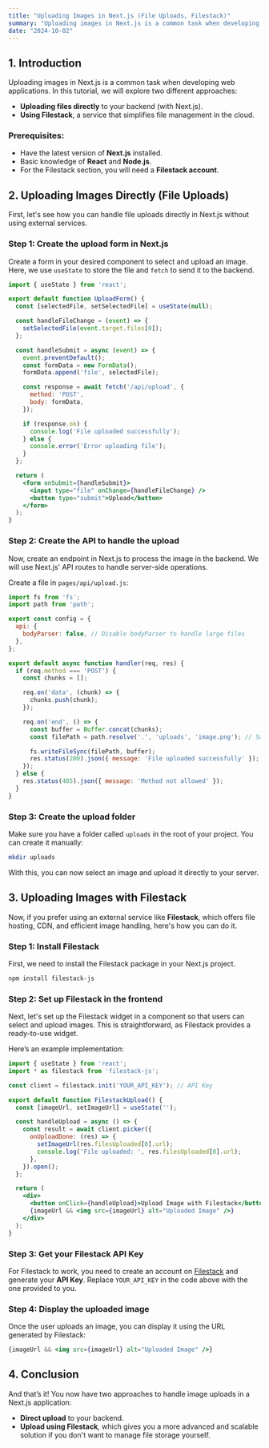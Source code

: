 ```yaml
---
title: "Uploading Images in Next.js (File Uploads, Filestack)"
summary: "Uploading images in Next.js is a common task when developing web applications."
date: "2024-10-02"
---
```


## 1. Introduction

Uploading images in Next.js is a common task when developing web applications. In this tutorial, we will explore two different approaches:

- **Uploading files directly** to your backend (with Next.js).
- **Using Filestack**, a service that simplifies file management in the cloud.

### Prerequisites:

- Have the latest version of **Next.js** installed.
- Basic knowledge of **React** and **Node.js**.
- For the Filestack section, you will need a **Filestack account**.



## 2. Uploading Images Directly (File Uploads)

First, let's see how you can handle file uploads directly in Next.js without using external services.

### Step 1: Create the upload form in Next.js

Create a form in your desired component to select and upload an image. Here, we use `useState` to store the file and `fetch` to send it to the backend.

```jsx
import { useState } from 'react';

export default function UploadForm() {
  const [selectedFile, setSelectedFile] = useState(null);

  const handleFileChange = (event) => {
    setSelectedFile(event.target.files[0]);
  };

  const handleSubmit = async (event) => {
    event.preventDefault();
    const formData = new FormData();
    formData.append('file', selectedFile);

    const response = await fetch('/api/upload', {
      method: 'POST',
      body: formData,
    });

    if (response.ok) {
      console.log('File uploaded successfully');
    } else {
      console.error('Error uploading file');
    }
  };

  return (
    <form onSubmit={handleSubmit}>
      <input type="file" onChange={handleFileChange} />
      <button type="submit">Upload</button>
    </form>
  );
}
```

### Step 2: Create the API to handle the upload

Now, create an endpoint in Next.js to process the image in the backend. We will use Next.js' API routes to handle server-side operations.

Create a file in `pages/api/upload.js`:

```js
import fs from 'fs';
import path from 'path';

export const config = {
  api: {
    bodyParser: false, // Disable bodyParser to handle large files
  },
};

export default async function handler(req, res) {
  if (req.method === 'POST') {
    const chunks = [];

    req.on('data', (chunk) => {
      chunks.push(chunk);
    });

    req.on('end', () => {
      const buffer = Buffer.concat(chunks);
      const filePath = path.resolve('.', 'uploads', 'image.png'); // Saves to the `uploads` folder

      fs.writeFileSync(filePath, buffer);
      res.status(200).json({ message: 'File uploaded successfully' });
    });
  } else {
    res.status(405).json({ message: 'Method not allowed' });
  }
}
```

### Step 3: Create the upload folder

Make sure you have a folder called `uploads` in the root of your project. You can create it manually:

```bash
mkdir uploads
```

With this, you can now select an image and upload it directly to your server.



## 3. Uploading Images with Filestack

Now, if you prefer using an external service like **Filestack**, which offers file hosting, CDN, and efficient image handling, here's how you can do it.

### Step 1: Install Filestack

First, we need to install the Filestack package in your Next.js project.

```bash
npm install filestack-js
```

### Step 2: Set up Filestack in the frontend

Next, let's set up the Filestack widget in a component so that users can select and upload images. This is straightforward, as Filestack provides a ready-to-use widget.

Here’s an example implementation:

```jsx
import { useState } from 'react';
import * as filestack from 'filestack-js';

const client = filestack.init('YOUR_API_KEY'); // API Key

export default function FilestackUpload() {
  const [imageUrl, setImageUrl] = useState('');

  const handleUpload = async () => {
    const result = await client.picker({
      onUploadDone: (res) => {
        setImageUrl(res.filesUploaded[0].url);
        console.log('File uploaded: ', res.filesUploaded[0].url);
      },
    }).open();
  };

  return (
    <div>
      <button onClick={handleUpload}>Upload Image with Filestack</button>
      {imageUrl && <img src={imageUrl} alt="Uploaded Image" />}
    </div>
  );
}
```

### Step 3: Get your Filestack API Key

For Filestack to work, you need to create an account on [Filestack](https://www.filestack.com/) and generate your **API Key**. Replace `YOUR_API_KEY` in the code above with the one provided to you.

### Step 4: Display the uploaded image

Once the user uploads an image, you can display it using the URL generated by Filestack:

```jsx
{imageUrl && <img src={imageUrl} alt="Uploaded Image" />}
```



## 4. Conclusion

And that’s it! You now have two approaches to handle image uploads in a Next.js application:

- **Direct upload** to your backend.
- **Upload using Filestack**, which gives you a more advanced and scalable solution if you don't want to manage file storage yourself.